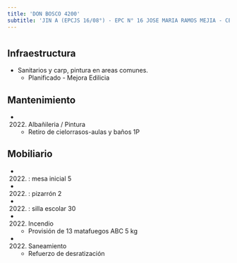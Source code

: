 ```yaml
---
title: 'DON BOSCO 4200'
subtitle: 'JIN A (EPCJS 16/08°) - EPC N° 16 JOSE MARIA RAMOS MEJIA - CENOF CENTRO DON BOSCO - ESEA EN DANZA MASTRAZZI CURSO VOCACIONAL DE DANZA Y EXPRESIÓN CORPORAL INFANTIL N° 07'
---
```


#
## Infraestructura

* Sanitarios y carp, pintura en areas comunes. 
    + Planificado - Mejora Edilicia 


## Mantenimiento

*  (2022) Albañileria / Pintura 
    + Retiro de cielorrasos-aulas y baños 1P


## Mobiliario

*  (2022) : mesa inicial 5 

*  (2022) : pizarrón 2 

*  (2022) : silla escolar 30 




*  (2022) Incendio 
    + Provisión de 13 matafuegos ABC 5 kg

*  (2022) Saneamiento 
    + Refuerzo de desratización







